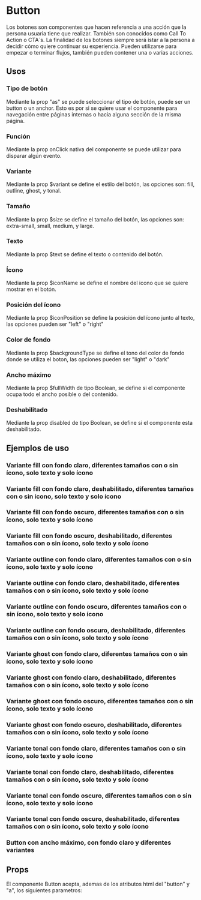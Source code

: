 
<Meta of={ButtonStories} />

# Button

Los botones son componentes que hacen referencia a una acción que la persona
 usuaria tiene que realizar. También son conocidos como Call To Action o CTA´s.
  La finalidad de los botones siempre será istar a la persona a decidir cómo quiere
   continuar su experiencia. Pueden utilizarse para empezar o terminar flujos,
    también pueden contener una o varias acciones. 
<br />

<Primary />

## Usos

### Tipo de botón
Mediante la prop "as" se puede seleccionar el tipo de botón, puede ser un button o un anchor.
Esto es por si se quiere usar el componente para navegación entre páginas internas o hacia alguna sección de la misma página.


### Función
Mediante la prop onClick nativa del componente se puede utilizar para disparar algún evento.

### Variante 
Mediante la prop $variant se define el estilo del botón, las opciones son: fill, outline, ghost, y tonal.

### Tamaño
Mediante la prop $size se define el tamaño del botón, las opciones son: extra-small, small, medium, y large.

### Texto
Mediante la prop $text se define el texto o contenido del botón.

### Ícono
Mediante la prop $iconName se define el nombre del icono que se quiere mostrar en el botón.

### Posición del ícono
Mediante la prop $iconPosition se define la posición del ícono junto al texto, las opciones pueden ser "left" o "right" 

### Color de fondo
Mediante la prop $backgroundType se define el tono del color de fondo donde se utiliza el boton, las opciones pueden ser "light" o "dark"

### Ancho máximo
Mediante la prop $fullWidth de tipo Boolean, se define si el componente ocupa todo el ancho posible o del contenido.

### Deshabilitado
Mediante la prop disabled de tipo Boolean, se define si el componente esta deshabilitado.

## Ejemplos de uso

### Variante fill con fondo claro, diferentes tamaños con o sin ícono, solo texto y solo ícono
<Story of={ButtonStories.FillBackgroundLight} />
<Source of={ButtonStories.FillBackgroundLight} />

### Variante fill con fondo claro, deshabilitado, diferentes tamaños con o sin ícono, solo texto y solo ícono
<Story of={ButtonStories.FillBackgroundLightDisabled} />
<Source of={ButtonStories.FillBackgroundLightDisabled} />

### Variante fill con fondo oscuro, diferentes tamaños con o sin ícono, solo texto y solo ícono
<Story of={ButtonStories.FillBackgroundDark} />
<Source of={ButtonStories.FillBackgroundDark} />

### Variante fill con fondo oscuro, deshabilitado, diferentes tamaños con o sin ícono, solo texto y solo ícono
<Story of={ButtonStories.FillBackgroundDarkDisabled} />
<Source of={ButtonStories.FillBackgroundDarkDisabled} />

### Variante outline con fondo claro, diferentes tamaños con o sin ícono, solo texto y solo ícono
<Story of={ButtonStories.OutlineBackgroundLight} />
<Source of={ButtonStories.OutlineBackgroundLight} />

### Variante outline con fondo claro, deshabilitado, diferentes tamaños con o sin ícono, solo texto y solo ícono
<Story of={ButtonStories.OutlineBackgroundLightDisabled} />
<Source of={ButtonStories.OutlineBackgroundLightDisabled} />

### Variante outline con fondo oscuro, diferentes tamaños con o sin ícono, solo texto y solo ícono
<Story of={ButtonStories.OutlineBackgroundDark} />
<Source of={ButtonStories.OutlineBackgroundDark} />

### Variante outline con fondo oscuro, deshabilitado, diferentes tamaños con o sin ícono, solo texto y solo ícono
<Story of={ButtonStories.OutlineBackgroundDarkDisabled} />
<Source of={ButtonStories.OutlineBackgroundDarkDisabled} />

### Variante ghost con fondo claro, diferentes tamaños con o sin ícono, solo texto y solo ícono
<Story of={ButtonStories.GhostBackgroundLight} />
<Source of={ButtonStories.GhostBackgroundLight} />

### Variante ghost con fondo claro, deshabilitado, diferentes tamaños con o sin ícono, solo texto y solo ícono
<Story of={ButtonStories.GhostBackgroundLightDisabled} />
<Source of={ButtonStories.GhostBackgroundLightDisabled} />

### Variante ghost con fondo oscuro, diferentes tamaños con o sin ícono, solo texto y solo ícono
<Story of={ButtonStories.GhostBackgroundDark} />
<Source of={ButtonStories.GhostBackgroundDark} />

### Variante ghost con fondo oscuro, deshabilitado, diferentes tamaños con o sin ícono, solo texto y solo ícono
<Story of={ButtonStories.GhostBackgroundDarkDisabled} />
<Source of={ButtonStories.GhostBackgroundDarkDisabled} />

### Variante tonal con fondo claro, diferentes tamaños con o sin ícono, solo texto y solo ícono
<Story of={ButtonStories.TonalBackgroundLight} />
<Source of={ButtonStories.TonalBackgroundLight} />

### Variante tonal con fondo claro, deshabilitado, diferentes tamaños con o sin ícono, solo texto y solo ícono
<Story of={ButtonStories.TonalBackgroundLightDisabled} />
<Source of={ButtonStories.TonalBackgroundLightDisabled} />

### Variante tonal con fondo oscuro, diferentes tamaños con o sin ícono, solo texto y solo ícono
<Story of={ButtonStories.TonalBackgroundDark} />
<Source of={ButtonStories.TonalBackgroundDark} />

### Variante tonal con fondo oscuro, deshabilitado, diferentes tamaños con o sin ícono, solo texto y solo ícono
<Story of={ButtonStories.TonalBackgroundDarkDisabled} />
<Source of={ButtonStories.TonalBackgroundDarkDisabled} />

### Button con ancho máximo, con fondo claro y diferentes variantes
<Story of={ButtonStories.ButtonFullWidth} />
<Source of={ButtonStories.ButtonFullWidth} />

## Props
El componente Button acepta, ademas de los atributos html del "button" y "a", los siguientes parametros:

<ArgTypes />

